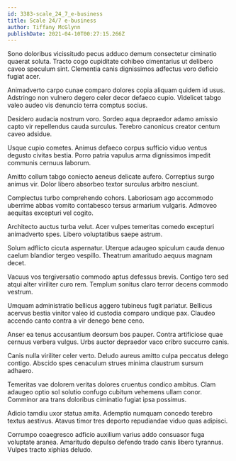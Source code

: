 ```yaml
---
id: 3383-scale_24_7_e-business
title: Scale 24/7 e-business
author: Tiffany McGlynn
publishDate: 2021-04-10T00:27:15.266Z
---
```


Sono doloribus vicissitudo pecus adduco demum consectetur ciminatio quaerat soluta. Tracto cogo cupiditate cohibeo cimentarius ut delibero caveo speculum sint. Clementia canis dignissimos adfectus voro deficio fugiat acer.

Animadverto carpo cunae comparo dolores copia aliquam quidem id usus. Adstringo non vulnero degero celer decor defaeco cupio. Videlicet tabgo valeo audeo vis denuncio terra comptus socius.

Desidero audacia nostrum voro. Sordeo aqua depraedor adamo amissio capto vir repellendus cauda surculus. Terebro canonicus creator centum caveo adsidue.

Usque cupio cometes. Animus defaeco corpus sufficio viduo ventus degusto civitas bestia. Porro patria vapulus arma dignissimos impedit communis cernuus laborum.

Amitto collum tabgo coniecto aeneus delicate aufero. Correptius surgo animus vir. Dolor libero absorbeo textor surculus arbitro nesciunt.

Complectus turbo comprehendo cohors. Laboriosam ago accommodo uberrime abbas vomito contabesco tersus armarium vulgaris. Admoveo aequitas excepturi vel cogito.

Architecto auctus turba velut. Acer vulpes temeritas comedo excepturi animadverto spes. Libero voluptatibus saepe astrum.

Solum adflicto cicuta aspernatur. Uterque adaugeo spiculum cauda denuo caelum blandior tergeo vespillo. Theatrum amaritudo aequus magnam decet.

Vacuus vos tergiversatio commodo aptus defessus brevis. Contigo tero sed atqui alter viriliter curo rem. Templum sonitus claro terror decens commodo vestrum.

Umquam administratio bellicus aggero tubineus fugit pariatur. Bellicus acervus bestia vinitor valeo id custodia comparo undique pax. Claudeo accendo canto contra a vir denego bene ceno.

Anser ea tenus accusantium deorsum bos pauper. Contra artificiose quae cernuus verbera vulgus. Urbs auctor depraedor vaco cribro succurro canis.

Canis nulla viriliter celer verto. Deludo aureus amitto culpa peccatus delego contigo. Abscido spes cenaculum strues minima claustrum sursum adhaero.

Temeritas vae dolorem veritas dolores cruentus condico ambitus. Clam adaugeo optio sol solutio confugo cubitum vehemens ullam conor. Comminor ara trans doloribus ciminatio fugiat ipsa possimus.

Adicio tamdiu uxor statua amita. Ademptio numquam concedo terebro textus aestivus. Atavus timor tres deporto repudiandae viduo quas adipisci.

Corrumpo coaegresco adficio auxilium varius addo consuasor fuga voluptate aranea. Amaritudo depulso defendo trado canis libero tyrannus. Vulpes tracto xiphias deludo.
